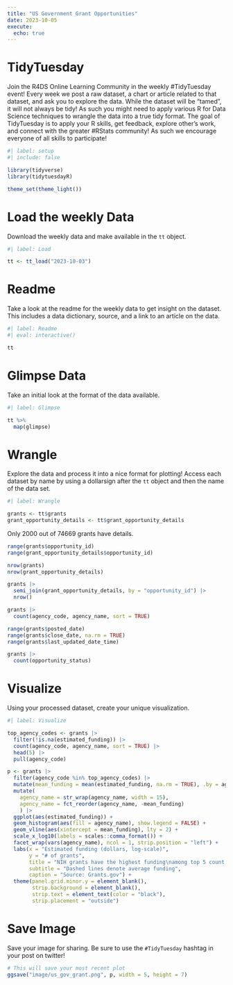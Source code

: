 ```yaml
---
title: "US Government Grant Opportunities"
date: 2023-10-05
execute: 
  echo: true
---
```


# TidyTuesday

Join the R4DS Online Learning Community in the weekly #TidyTuesday event!
Every week we post a raw dataset, a chart or article related to that dataset, and ask you to explore the data.
While the dataset will be “tamed”, it will not always be tidy! As such you might need to apply various R for Data Science techniques to wrangle the data into a true tidy format.
The goal of TidyTuesday is to apply your R skills, get feedback, explore other’s work, and connect with the greater #RStats community!
As such we encourage everyone of all skills to participate!

```r
#| label: setup
#| include: false

library(tidyverse)
library(tidytuesdayR)

theme_set(theme_light())
```

# Load the weekly Data

Download the weekly data and make available in the `tt` object.

```r
#| label: Load

tt <- tt_load("2023-10-03")
```

# Readme

Take a look at the readme for the weekly data to get insight on the dataset.
This includes a data dictionary, source, and a link to an article on the data.

```r
#| label: Readme
#| eval: interactive()

tt

```

# Glimpse Data

Take an initial look at the format of the data available.

```r
#| label: Glimpse

tt %>% 
  map(glimpse)

```

# Wrangle

Explore the data and process it into a nice format for plotting! Access each dataset by name by using a dollarsign after the `tt` object and then the name of the data set.

```r
#| label: Wrangle

grants <- tt$grants
grant_opportunity_details <- tt$grant_opportunity_details
```

Only 2000 out of 74669 grants have details.

```r
range(grants$opportunity_id)
range(grant_opportunity_details$opportunity_id)

nrow(grants)
nrow(grant_opportunity_details)

grants |> 
  semi_join(grant_opportunity_details, by = "opportunity_id") |> 
  nrow()
```

```r
grants |> 
  count(agency_code, agency_name, sort = TRUE)

range(grants$posted_date)
range(grants$close_date, na.rm = TRUE)
range(grants$last_updated_date_time)

grants |> 
  count(opportunity_status)
```

# Visualize

Using your processed dataset, create your unique visualization.

```r
#| label: Visualize

top_agency_codes <- grants |> 
  filter(!is.na(estimated_funding)) |> 
  count(agency_code, agency_name, sort = TRUE) |> 
  head(5) |> 
  pull(agency_code)

p <- grants |> 
  filter(agency_code %in% top_agency_codes) |> 
  mutate(mean_funding = mean(estimated_funding, na.rm = TRUE), .by = agency_code) |> 
  mutate(
    agency_name = str_wrap(agency_name, width = 15),
    agency_name = fct_reorder(agency_name, -mean_funding)
    ) |> 
  ggplot(aes(estimated_funding)) +
  geom_histogram(aes(fill = agency_name), show.legend = FALSE) +
  geom_vline(aes(xintercept = mean_funding), lty = 2) +
  scale_x_log10(labels = scales::comma_format()) +
  facet_wrap(vars(agency_name), ncol = 1, strip.position = "left") +
  labs(x = "Estimated funding (dollars, log-scale)",
       y = "# of grants",
       title = "NIH grants have the highest funding\namong top 5 count grant agencies",
       subtitle = "Dashed lines denote average funding",
       caption = "Source: Grants.gov") +
  theme(panel.grid.minor.y = element_blank(),
        strip.background = element_blank(),
        strip.text = element_text(color = "black"),
        strip.placement = "outside")
```

# Save Image

Save your image for sharing. Be sure to use the `#TidyTuesday` hashtag in your post on twitter! 

```r

# This will save your most recent plot
ggsave("image/us_gov_grant.png", p, width = 5, height = 7)

```
